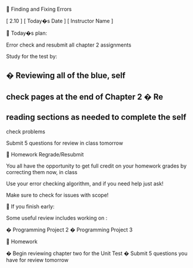 
Finding and Fixing Errors


[ 2.10 ] [ Today�s Date ] [ Instructor Name ]



Today�s plan:


Error check and resubmit all chapter 2 assignments


Study for the test by:


�
Reviewing all of the blue, self
-
check pages at the end of Chapter 2
�
Re
-
reading sections as needed to complete the self
-
check problems




Submit 5 questions for review in class tomorrow



Homework Regrade/Resubmit


You all have the opportunity to get full credit on your homework 
grades by correcting them now, in class


Use your error checking algorithm, and if you need help just ask!


Make sure to check for issues with scope!



If you finish early:


Some useful review includes working on :


�
Programming Project 2
�
Programming Project 3



Homework


�
Begin reviewing chapter two for the Unit Test
�
Submit 5 questions you have for review tomorrow
